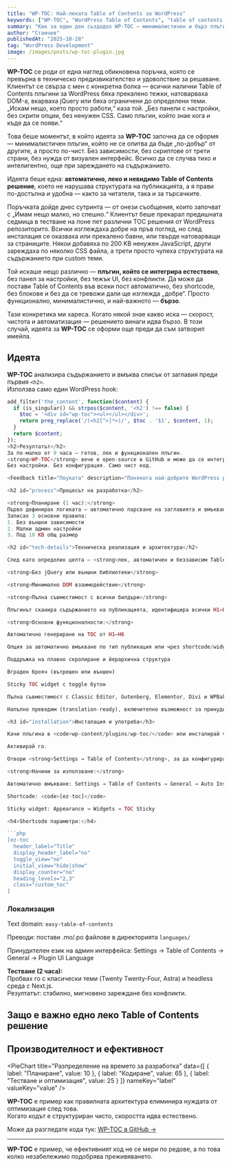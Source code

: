 ```yaml
---
title: "WP-TOC: Най-леката Table of Contents за WordPress"
keywords: ["WP-TOC", "WordPress Table of Contents", "table of contents plugin", "WordPress плъгин", "WP разработка", "WordPress SEO", "автоматично съдържание", "лек WordPress плъгин", "Stanchev WP-TOC"]
summary: "Как за един ден създадох WP-TOC – минималистичен и бърз плъгин за автоматично съдържание в WordPress."
author: "Станчев"
publishedAt: "2025-10-28"
tag: "WordPress Development"
image: /images/posts/wp-toc-plugin.jpg
---
```


<script type="application/ld+json">
{
  "@context": "https://schema.org",
  "@type": "BlogPosting",
  "headline": "WP-TOC: Най-леката Table of Contents за WordPress",
  "description": "Историята на създаването на WP-TOC – минималистичен и бърз плъгин за автоматично съдържание в WordPress, разработен само за един ден.",
  "author": { "@type": "Person", "name": "Станчев" },
  "publisher": { "@type": "Organization", "name": "Stanchev Digital" },
  "datePublished": "2025-10-28"
}
</script>

<strong>WP-TOC</strong> се роди от една наглед обикновена поръчка, която се превърна в техническо предизвикателство и удоволствие за решаване. Клиентът се свърза с мен с конкретна болка — всички налични Table of Contents плъгини за WordPress бяха прекалено тежки, натоварваха DOM-а, вкарваха jQuery или бяха ограничени до определени теми. „Искам нещо, което просто работи,“ каза той. „Без панели с настройки, без скрити опции, без ненужен CSS. Само плъгин, който знае кога и къде да се появи.“

Това беше моментът, в който идеята за <strong>WP-TOC</strong> започна да се оформя — минималистичен плъгин, който не се опитва да бъде „по-добър“ от другите, а просто по-чист. Без зависимости, без скриптове от трети страни, без нужда от визуален интерфейс. Всичко да се случва тихо и интелигентно, още при зареждането на съдържанието.

Идеята беше една: <strong>автоматично, леко и невидимо Table of Contents решение</strong>, което не нарушава структурата на публикацията, а я прави по-достъпна и удобна — както за читателя, така и за търсачките.

Поръчката дойде днес сутринта — от онези съобщения, които започват с „Имам нещо малко, но спешно.“ Клиентът беше прекарал предишната седмица в тестване на поне пет различни TOC решения от WordPress репозиторито. Всички изглеждаха добре на пръв поглед, но след инсталация се оказваха или прекалено бавни, или твърде натоварващи за страниците. Някои добавяха по 200 KB ненужен JavaScript, други зареждаха по няколко CSS файла, а трети просто чупеха структурата на съдържанието при custom теми.

Той искаше нещо различно — <strong>плъгин, който се интегрира естествено</strong>, без панел за настройки, без тежък UI, без конфликти. Да може да постави Table of Contents във всеки пост автоматично, без shortcode, без блокове и без да се тревожи дали ще изглежда „добре“. Просто функционално, минималистично, и най-важното — <strong>бързо</strong>.

Тази конкретика ми хареса. Когато някой знае какво иска — скорост, чистота и автоматизация — решението винаги идва бързо. В този случай, идеята за <strong>WP-TOC</strong> се оформи още преди да съм затворил имейла.  

<h2>Идеята</h2>

<strong>WP-TOC</strong> анализира съдържанието и вмъква списък от заглавия преди първия <code>&lt;h2&gt;</code>.  
Използва само един WordPress hook:  

```php
add_filter('the_content', function($content) {
  if (is_singular() && strpos($content, '<h2') !== false) {
    $toc = '<div id="wp-toc"><ul></ul></div>';
    return preg_replace('/(<h2[^>]*>)/', $toc . '$1', $content, 1);
  }
  return $content;
});
<h2>Резултатът</h2>
За по-малко от 9 часа – готов, лек и функционален плъгин.
<strong>WP-TOC</strong> вече е open-source в GitHub и може да се интегрира с всяка тема.
Без настройки. Без конфигурация. Само чист код.

<Feedback title="Поуката" description="Понякога най-добрите WordPress решения се раждат от нуждата за простота. WP-TOC е точно такъв проект – създаден за скорост и яснота." />

<h2 id="process">Процесът на разработка</h2>

<strong>Планиране (1 час):</strong>  
Първо дефинирах логиката – автоматично парсване на заглавията и вмъкване преди първия H2.  
Записах 3 основни правила:
1. Без външни зависимости  
2. Малки админ настройки  
3. Под 10 KB общ размер  

<h2 id="tech-details">Техническа реализация и архитектура</h2>

След като определих целта — <strong>лек, автоматичен и беззависим Table of Contents плъгин</strong> — започнах да изграждам архитектурата около три прости принципа:

<strong>Без jQuery или външни библиотеки</strong>

<strong>Минимално DOM взаимодействие</strong>

<strong>Пълна съвместимост с всички билдъри</strong>

Плъгинът сканира съдържанието на публикацията, идентифицира всички H1–H6 заглавия и автоматично генерира Table of Contents преди първия <h2>. Всяка секция получава anchor с хеш линк, а фронтенд частта използва <code>IntersectionObserver</code> за „жив“ scroll spy и плавна навигация.

<strong>Основни функционалности:</strong>

Автоматично генериране на TOC от H1–H6

Опция за автоматично вмъкване по тип публикация или чрез shortcode/widget

Поддръжка на плавно скролиране и йерархична структура

Вграден брояч (вътрешен или външен)

Sticky TOC widget с toggle бутон

Пълна съвместимост с Classic Editor, Gutenberg, Elementor, Divi и WPBakery

Напълно преводим (translation-ready), включително възможност за принудителен език в админ панела

<h3 id="installation">Инсталация и употреба</h3>

Качи плъгина в <code>wp-content/plugins/wp-toc/</code> или инсталирай чрез WordPress Admin → Plugins.

Активирай го.

Отвори <strong>Settings → Table of Contents</strong>, за да конфигурираш опциите.

<strong>Начини за използване:</strong>

Автоматично вмъкване: Settings → Table of Contents → General → Auto Insert

Shortcode: <code>[ez-toc]</code>

Sticky widget: Appearance → Widgets → TOC Sticky

<h4>Shortcode параметри:</h4>

```php
[ez-toc 
  header_label="Title" 
  display_header_label="no" 
  toggle_view="no" 
  initial_view="hide|show" 
  display_counter="no" 
  heading_levels="2,3" 
  class="custom_toc"
]
```
<h3 id="localization">Локализация</h3>

Text domain: <code>easy-table-of-contents</code>

Преводи: постави .mo/.po файлове в директорията <code>languages/</code>

Принудителен език на админ интерфейса: Settings → Table of Contents → General → Plugin UI Language

<Feedback title="Философия на кода" description="Всяка функция е написана с идеята за предвидимост и стабилност. Никакви магии – само логичен, четим и оптимизиран код, който можеш да разбереш за минути." />

<strong>Тестване (2 часа):</strong>  
Пробвах го с класически теми (Twenty Twenty-Four, Astra) и headless среда с Next.js.  
Резултатът: стабилно, мигновено зареждане без конфликти.

<Feedback
  title="Оптимизация в реално време"
  description="Вместо да добавям кеш или компресия, оптимизацията беше в самия код — минимално DOM взаимодействие и почти нулев footprint."
/>

<h2 id="why-important">Защо е важно едно леко Table of Contents решение</h2>

<Table
  data={{
    headers: [
      { content: "Критерий", key: "criterion" },
      { content: "Тежки TOC плъгини", key: "heavy" },
      { content: "WP-TOC", key: "wptoc" }
    ],
    rows: [
      ["Размер на скриптовете", "100–300 KB", "под 9 KB"],
      ["Зависимости", "jQuery, lodash", "Никакви"],
      ["Рендиране", "След DOM load", "Сървърно + JS за обновяване"],
      ["Скорост на зареждане", "Видима латентност", "Незабавно"],
      ["Поддръжка", "Чести конфликти с теми", "Универсална съвместимост"]
    ]
  }}
/>

<Feedback
  title="Скорост и UX"
  description="Едно TOC, което се зарежда мигновено, подобрява UX и SEO едновременно — Google оценява чиста структура и достъпност."
/>

<h2 id="performance">Производителност и ефективност</h2>

<PieChart
  title="Разпределение на времето за разработка"
  data={[
    { label: "Планиране", value: 10 },
    { label: "Кодиране", value: 65 },
    { label: "Тестване и оптимизация", value: 25 }
  ]}
  nameKey="label"
  valueKey="value"
/>

<strong>WP-TOC</strong> е пример как правилната архитектура елиминира нуждата от оптимизация след това.  
Когато кодът е структуриран чисто, скоростта идва естествено.

<p> Може да разгледате кода тук: <a href="https://github.com/stantchev/WP-TOC" target="_blank">WP-TOC в GitHub →</a> </p> <hr />
<strong>WP-TOC</strong> е пример, че ефективният код не се мери по редове, а по това колко незабележимо подобрява преживяването.
